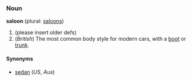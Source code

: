 ===Noun===
'''saloon''' (plural: [[saloons]])

# (please insert older defs)
# (''British'') The most common body style for modern cars, with a [[boot]] or [[trunk]].

====Synonyms====
*[[sedan]] (''US'', ''Aus'')